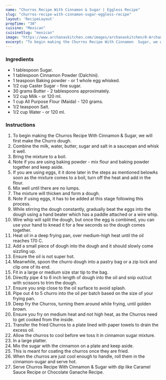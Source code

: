 ---
name: "Churros Recipe With Cinnamon & Sugar | Eggless Recipe"
slug: "churros-recipe-with-cinnamon-sugar-eggless-recipe"
layout: 'RecipeLayout'
prepTime: "30"
cuisine: "Mexican"
cuisineSlug: "mexican"
image: "https://www.archanaskitchen.com/images/archanaskitchen/0-Archanas-Kitchen-Recipes/2020/Homemade_Mexican_Spanish_Churros_Recipe_Eggless_9_1600.jpg"
excerpt: "To begin making the Churros Recipe With Cinnamon  Sugar, we will first make the Churro dough"
---

### Ingredients

- 1 tablespoon Sugar.
- 1 tablespoon Cinnamon Powder (Dalchini).
- 1 teaspoon Baking powder - or 1 whole egg whisked.
- 1/2 cup Caster Sugar - fine sugar.
- 30 grams Butter - 2 tablespoons approximately.
- 1/2 cup Milk - or 120 ml.
- 1 cup All Purpose Flour (Maida) - 120 grams.
- 1/2 teaspoon Salt.
- 1/2 cup Water - or 120 ml.

### Instructions

1. To begin making the Churros Recipe With Cinnamon & Sugar, we will first make the Churro dough.
1. Combine the milk, water, butter, sugar and salt in a saucepan and whisk it well.
1. Bring the mixture to a boil.
1. Note if you are using baking powder - mix flour and baking powder together and keep aside.
1. If you are using eggs, it it done later in the steps as mentioned belowAs soon as the mixture comes to a boil, turn off the heat and add in the flour.
1. Mix well until there are no lumps.
1. The mixture will thicken and form a dough.
1. Note if using eggs, it has to be added at this stage following this process.
1. While stirring the dough constantly, gradually beat the eggs into the dough using a hand beater which has a paddle attached or a wire whip.
1. Wire whip will split the dough, but once the egg is combined, you can use your hand to knead it for a few seconds so the dough comes together.
1. Heat oil in a deep frying pan, over medium-high heat until the oil reaches 170 C.
1. Add a small piece of dough into the dough and it should slowly come sizzling up.
1. Ensure the oil is not super hot.
1. Meanwhile, spoon the churro dough into a pastry bag or a zip lock and clip one of its end.
1. Fit in a large or medium size star tip to the bag.
1. Directly pipe 4 to 6 inch length of dough into the oil and snip out/cut with scissors to trim the dough.
1. Ensure you snip close to the oil surface to avoid splash.
1. Pipe out 4 to 5 churro into the oil per batch based on the size of your frying pan.
1. Deep fry the Churros, turning them around while frying, until golden brown.
1. Ensure you fry on medium heat and not high heat, as the Churros need to get cooked from the inside.
1. Transfer the fried Churros to a plate lined with paper towels to drain the excess oil.
1. Allow the churros to cool before we toss it in cinnamon sugar mixture.
1. In a large platter.
1. Mix the sugar with the cinnamon on a plate and keep aside.
1. This is meant for coating the churros once they are fried.
1. When the churros are just cool enough to handle, roll them in the cinnamon-sugar and serve hot.
1. Serve Churros Recipe With Cinnamon & Sugar with dip like Caramel Sauce Recipe or Chocolate Ganache Recipe.
